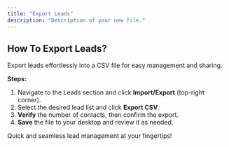 ```yaml
---
title: "Export Leads"
description: "Description of your new file."
---
```


## **How To Export Leads?**

Export leads effortlessly into a CSV file for easy management and sharing.

**Steps:**

1. Navigate to the Leads section and click **Import/Export** (top-right corner).
2. Select the desired lead list and click **Export CSV**.
3. **Verify** the number of contacts, then confirm the export.
4. **Save** the file to your desktop and review it as needed.

Quick and seamless lead management at your fingertips\!